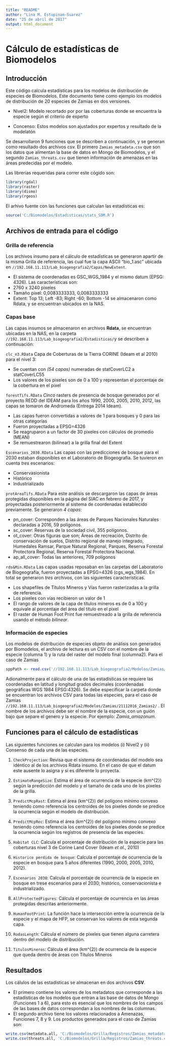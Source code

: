 ```yaml
---
title: "README"
author: "Lina M. Estupinan-Suarez"
date: "25 de abril de 2017"
output: html_document
---
```


# Cálculo de estadísticas de Biomodelos

## Introducción

Este código calcula estadísticas para los modelos de distribución de especies de Biomodelos. Este documento tiene como ejemplo los modelos de distribución de 20 especies de Zamias en dos versiones. 

* Nivel2: Modelo recortado por por las coberturas donde se encuentra la especie según el criterio de experto

* Concenso: Estos modelos son ajustados por expertos y resultado de la modelatón 

Se desarrollaron 9 funciones que se describen a continuación, y se generan como resultado dos archivos csv. El primero `Zamias_metadata.csv` que son los datos que alimentan la base de datos en Mongo de Biomodelos, y el segundo `Zamias_threats.csv` que tienen información de amenazas en las áreas predecidas por el modelo.


Las librerias requeridas para correr este cógido son:


```r
library(rgdal)
library(raster)
library(dismo)
library(rgeos)
```

El arhivo fuente con las funciones que calculan las estadísticas es:


```r
source('C:/Biomodelos/Estadisticas/stats_SDM.R')
```

## Archivos de entrada para el código


### Grilla de referencia

Los archivos insumo para el cálculo de estadísticas se generaron apartir de la misma Grilla de referencia, las cual fue la capa ASCII “bio_1.asc” ubicada en `//192.168.11.113/Lab_biogeografia2/Capas/NewExtent`.

* El sistema de coordenadas es GSC_WGS_1984 y el mismo datum (EPSG: 4326).  Las características son:
* 2760 x 3240 pixeles
* Tamaño pixel: 0,0083333333, 0,0083333333
* Extent: Top 13; Left -83; Right -60; Bottom -14 se almacenaron como Rdata, y se encuentran ubicados en la NAS.

### Capas base

Las capas insumos se almacenaron en archivos **Rdata**, se encuentran ubicadas en la NAS, en la carpeta `//192.168.11.113/Lab_biogeografia2/Estadisticas/`y se describen a continuación:

`clc_n3.RData` Capa de Coberturas de la Tierra CORINE (Ideam et al 2010) para el nivel 3:

* Se cuentan con _(54 capas)_ numeradas de statCoverLC2 a statCoverLC55
* Los valores de los pixeles son de 0 a 100 y representan el porcentaje de la cobertura en el pixel  


`forestTifs.RData` _Cinco_ rasters de presencia de bosque generados por el proyecto REDD del IDEAM para los años 1990, 2000, 2005, 2010, 2012, las capas se tomaron de Andromeda (Entrega 2014 Ideam).

* Las capas fueron convertidas a valores de 1 para bosques y 0 para las otras categorías
* Fueron proyectadas a EPSG=4326
* Se reagruparon a un factor de 30 pixeles con cálculos de promedio (MEAN)
* Se remuestrearon (bilinear) a la grilla final del Extent


 `Escenarios_2030.RData` Las capas con las predicciones de bosque para el 2030 estaban disponibles en el Laboratorio de Biogeografía. Se tuvieron en cuenta _tres_ escenarios: 

* Conservasionista
* Histórico
* Industrializado


`protAreaTifs.RData` Para este análisis se descargaron las capas de áreas protegidas disponibles en la página del SIAC en febrero de 2017, y proyectadas posteriormente al sistema de coordenadas establecido previamente. Se generaron _4 capas_:

* pn_cover: Corresponden a las áreas de Parques Nacionales Naturales declaradas a 2016, 59 polígonos.
* sc_cover: Reservas de la sociedad civil, 355 polígonos.
* ot_cover: Otras figuras que son; Áreas de recreación, Distrito de conservación de suelos, Distrito regional de manejo integrado, Humedales Ramsar, Parque  Natural Regional, Parques, Reserva Forestal Protectora Regional, Reserva Forestal Protectora Nacional.
* ap_all_cover: Todas las anteriores, 709 polígonos

`rds&Min.RData` Las capas usadas reposaban en las carpetas del Laboratorio de Biogeografía, fueron proyectadas a EPSG=4326 (cgs_wgs_1984). En total se generaron _tres archivos_, con las siguientes características.

* Los shapefiles de Títulos Mineros y Vías fueron rasterizadas a la grilla de referencia.
* Los pixeles con vías recibieron un valor de 1
* El rango de valores de la capa de títulos mineros es de 0 a 100 y equivale al porcentaje del área del título en el pixel 
*	El raster de Human Foot Print fue remuestreado a la grilla de referencia usando el método _bilinear_. 
  
  
### Información de especies
  
Los modelos de distribución de especies objeto de análisis son generados por Biomodelos, el archivo de lectura es un CSV con el nombre de la especie (columna 1) y la ruta del raster del modelo final (columna2). Para el caso de Zamias 

```r
sppPath <- read.csv('//192.168.11.113/Lab_biogeografia2/Modelos/Zamias/finalRasterList.csv', sep=",", header = TRUE, as.is = T)
```

Adionalmente para el cálculo de una de las estadísticas se requiere las coordenadas en latitud y longitud grados decimales (coordenadas geográficas WGS 1984 EPSG:4326). Se debe especificar la carpeta donde se encuentran los archivos CSV para todas las especies, para el caso de Zamias `//192.168.11.113/Lab_biogeografia2/Modelos/Zamias/21112016_Zamias2/` . El nombre de los archivos debe ser el nombre de la especie, con un guión bajo que separe el genero y la especie. Por ejemplo: *Zamia_amazonum*.


## Funciones para el cálculo de estadísticas

Las siguientes funciones se calculan para los modelos (i) Nivel2 y (ii) Consenso de cada una de las especies.

1. `CheckProjection`: Revisa que el sistema de coordenadas del modelo sea idéntico al de los archivos Rdata insumo. En el caso de que el datum este ausente lo asigna y si es diferente lo proyecta.

2. `EstimateRangeSize`: Estima el área de ocurrencia de la especie (km^{2}) según la predicción del modelo y el tamaño de cada uno de los pixeles de la grilla.

3. `PredictMcpRast`: Estima el área (km^{2}) del polígono mínimo convexo teniendo como referencia los centroides de los pixeles donde se predice la ocurrencia según el modelo de distribución.

4. `PredictMcpRec`: Estima el área (km^{2}) del polígono mínimo convexo teniendo como referencia los centroides de los pixeles donde se predice la ocurrencia según los registros de presencia de las especies.

5. `Habitat CLC`: Calcula el porcentaje de distribución de la especie para las coberturas nivel 3 de Corine Land Cover (Ideam _et al._, 2010)

6. `Historico perdida de bosque`: Calcula el porcentaje de ocurrencia de la especie en bosque para 5 años diferentes (1990, 2000, 2005, 2010, 2012).

7. `Escenarios 2030`:  Calcula el porcentaje de ocurrencia de la especie en bosque en trese escenarios para el 2030; histórico, conservacionista e industrializado.

8. `AllProtectedFigures`: Cálcula el porcentaje de ocurrencia en las áreas protegidas descritas anteriormente.

9. `HumanFootPrint`: La función hace la intersección entre la ocurrencia de la especie y el mapa de HFP, se conservan los valores de esta segunda capa.

10. `RodasLength`: Cálcula el número de pixeles que tienen alguna carretera  dentro del modelo de distribución.

11. `TitulosMineros`: Cálcula el área (km^{2}) de ocurrencia de la especie que queda dentro de áreas con Títulos Mineros


## Resultados


Los cálulos de las estadísticas se almacenan en dos archivos __CSV__.

* El primero contiene los valores de los metadatos que corresponde a las estadísticas de los modelos que entran a las base de datos de Mongo (Funciones 1 a 6), para esto es esencial que los nombres de los campos de las bases de datos correspondan a los nombres de las columnas.
* El segundo archivo tiene los valores relacionados a Amenazas, Funciones 7, 8 y 9. Los productos generados para el caso de Zamias son:


```r
write.csv(metadata.all, 'C:/Biomodelos/Grilla/Registros/Zamias_metadata.csv', row.names = T)
write.csv(threats.all, 'C:/Biomodelos/Grilla/Registros/Zamias_threats.csv', row.names = T)
```





